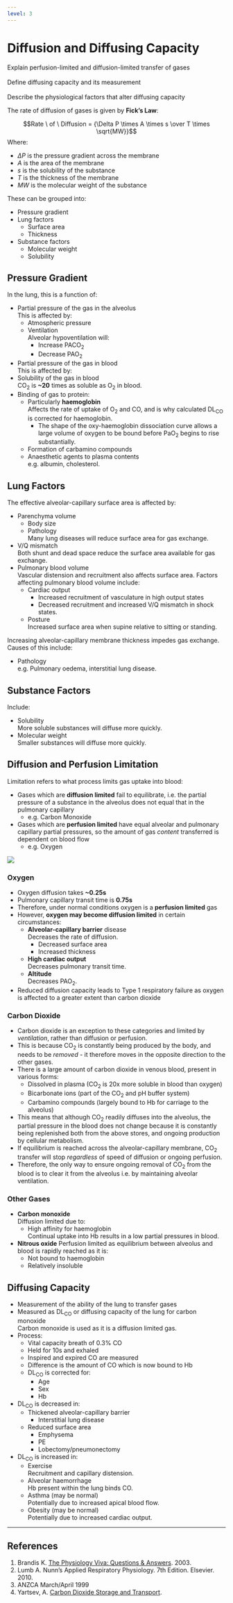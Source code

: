 ```yaml
---
level: 3
---
```


# Diffusion and Diffusing Capacity

:::dual
Explain perfusion-limited and diffusion-limited transfer of gases\
\
Define diffusing capacity and its measurement\
\
Describe the physiological factors that alter diffusing capacity\
:::

The rate of diffusion of gases is given by **Fick's Law**:\

$$Rate \ of \ Diffusion = {\Delta P \times A \times s \over T \times \sqrt{MW}}$$
Where:

* $\Delta P$ is the pressure gradient across the membrane
* $A$ is the area of the membrane
* $s$ is the solubility of the substance
* $T$ is the thickness of the membrane
* $MW$ is the molecular weight of the substance

These can be grouped into:

* Pressure gradient
* Lung factors
    * Surface area
    * Thickness
* Substance factors
    * Molecular weight
    * Solubility

## Pressure Gradient

In the lung, this is a function of:

* Partial pressure of the gas in the alveolus\
This is affected by:
    * Atmospheric pressure
    * Ventilation\
    Alveolar hypoventilation will:
        * Increase PACO~2~
        * Decrease PAO~2~
* Partial pressure of the gas in blood\
This is affected by:
* Solubility of the gas in blood\
CO~2~ is **~20** times as soluble as O~2~ in blood.
* Binding of gas to protein:
    * Particularly **haemoglobin**\
    Affects the rate of uptake of O~2~ and CO, and is why calculated DL~CO~ is corrected for haemoglobin.
        * The shape of the oxy-haemoglobin dissociation curve allows a large volume of oxygen to be bound before PaO~2~ begins to rise substantially.\
    * Formation of carbamino compounds
    * Anaesthetic agents to plasma contents\
    e.g. albumin, cholesterol.


## Lung Factors

The effective alveolar-capillary surface area is affected by:

* Parenchyma volume
    * Body size
    * Pathology\
    Many lung diseases will reduce surface area for gas exchange.
* V/Q mismatch\
Both shunt and dead space reduce the surface area available for gas exchange.
* Pulmonary blood volume\
Vascular distension and recruitment also affects surface area. Factors affecting pulmonary blood volume include:
    * Cardiac output\
        * Increased recruitment of vasculature in high output states
        * Decreased recruitment and increased V/Q mismatch in shock states.
    * Posture\
    Increased surface area when supine relative to sitting or standing.

Increasing alveolar-capillary membrane thickness impedes gas exchange. Causes of this include:

* Pathology\
e.g. Pulmonary oedema, interstitial lung disease.


## Substance Factors

Include:

* Solubility\
More soluble substances will diffuse more quickly.
* Molecular weight\
Smaller substances will diffuse more quickly.

## Diffusion and Perfusion Limitation

Limitation refers to what process limits gas uptake into blood:

* Gases which are **diffusion limited** fail to equilibrate, i.e. the partial pressure of a substance in the alveolus does not equal that in the pulmonary capillary
    * e.g. Carbon Monoxide
* Gases which are **perfusion limited** have equal alveolar and pulmonary capillary partial pressures, so the amount of gas *content* transferred is dependent on blood flow
    * e.g. Oxygen

<img src="resources/diffusion-vs-perfusion-limitation.svg">


### Oxygen

* Oxygen diffusion takes **~0.25s**
* Pulmonary capillary transit time is **0.75s**
* Therefore, under normal conditions oxygen is a **perfusion limited** gas
* However, **oxygen may become diffusion limited** in certain circumstances:
    * **Alveolar-capillary barrier** disease\
    Decreases the rate of diffusion.
        * Decreased surface area
        * Increased thickness
    * **High cardiac output**\
    Decreases pulmonary transit time.
    * **Altitude**\
    Decreases PAO~2~.
* Reduced diffusion capacity leads to Type 1 respiratory failure as oxygen is affected to a greater extent than carbon dioxide

### Carbon Dioxide

* Carbon dioxide is an exception to these categories and limited by *ventilation*, rather than diffusion or perfusion.
* This is because CO~2~ is constantly being produced by the body, and needs to be *removed* - it therefore moves in the opposite direction to the other gases.
* There is a large amount of carbon dioxide in venous blood, present in various forms:
    * Dissolved in plasma (CO~2~ is 20x more soluble in blood than oxygen)
    * Bicarbonate ions (part of the CO~2~ and pH buffer system)
    * Carbamino compounds (largely bound to Hb for carriage to the alveolus)
* This means that although CO~2~ readily diffuses into the alveolus, the partial pressure in the blood does not change because it is constantly being replenished both from the above stores, and ongoing production by cellular metabolism.
* If equilibrium is reached across the alveolar-capillary membrane, CO~2~ transfer will stop *regardless* of speed of diffusion or ongoing perfusion.
* Therefore, the only way to ensure ongoing removal of CO~2~ from the blood is to clear it from the alveolus i.e. by maintaining alveolar ventilation.

### Other Gases

* **Carbon monoxide**\
Diffusion limited due to:
    * High affinity for haemoglobin\
    Continual uptake into Hb results in a low partial pressures in blood.
* **Nitrous oxide**
Perfusion limited as equilibrium between alveolus and blood is rapidly reached as it is:
    * Not bound to haemoglobin
    * Relatively insoluble

## Diffusing Capacity

* Measurement of the ability of the lung to transfer gases
* Measured as DL~CO~ or diffusing capacity of the lung for carbon monoxide\
Carbon monoxide is used as it is a diffusion limited gas.
* Process:
    * Vital capacity breath of 0.3% CO
    * Held for 10s and exhaled
    * Inspired and expired CO are measured\
    * Difference is the amount of CO which is now bound to Hb
    * DL~CO~ is corrected for:
        * Age
        * Sex
        * Hb
* DL~CO~ is decreased in:
    * Thickened alveolar-capillary barrier
        * Interstitial lung disease
    * Reduced surface area
        * Emphysema
        * PE
        * Lobectomy/pneumonectomy
* DL~CO~ is increased in:
    * Exercise\
    Recruitment and capillary distension.
    * Alveolar haemorrhage\
    Hb present within the lung binds CO.
    * Asthma (may be normal)\
    Potentially due to increased apical blood flow.
    * Obesity (may be normal) \
    Potentially due to increased cardiac output.

---

## References

1. Brandis K. [The Physiology Viva: Questions & Answers](http://www.anaesthesiamcq.com/vivabook.php). 2003.
2. Lumb A. Nunn's Applied Respiratory Physiology. 7th Edition. Elsevier. 2010.
3. ANZCA March/April 1999
4. Yartsev, A. [Carbon Dioxide Storage and Transport](http://www.derangedphysiology.com/main/core-topics-intensive-care/acid-base-disturbances/Chapter%202.0.1/carbon-dioxide-storage-and-transport).
